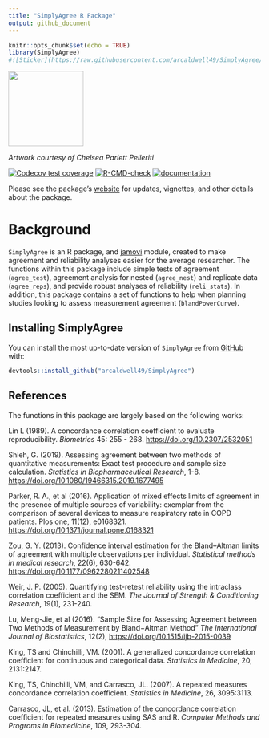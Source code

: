 ```yaml
---
title: "SimplyAgree R Package"
output: github_document
---
```


```r
knitr::opts_chunk$set(echo = TRUE)
library(SimplyAgree)
#![Sticker](https://raw.githubusercontent.com/arcaldwell49/SimplyAgree/master/images/sticker.png)
```


<img src="https://raw.githubusercontent.com/arcaldwell49/SimplyAgree/master/images/sticker.png" width="150" height="150" />

*Artwork courtesy of Chelsea Parlett Pelleriti*

<!-- badges: start -->
[![Codecov test coverage](https://codecov.io/gh/arcaldwell49/SimplyAgree/branch/master/graph/badge.svg)](https://codecov.io/gh/arcaldwell49/SimplyAgree?branch=master)
[![R-CMD-check](https://github.com/arcaldwell49/SimplyAgree/workflows/R-CMD-check/badge.svg)](https://github.com/arcaldwell49/SimplyAgree/actions)
[![documentation](https://img.shields.io/badge/website-active-blue)](https://aaroncaldwell.us/SimplyAgree/)
<!-- badges: end -->

Please see the package's [website](https://aaroncaldwell.us/SimplyAgree/) for updates, vignettes, and other details about the package.

# Background

`SimplyAgree` is an R package, and [jamovi](https://www.jamovi.org/) module, created to make agreement and reliability analyses easier for the average researcher. The functions within this package include simple tests of agreement (`agree_test`), agreement analysis for nested (`agree_nest`) and replicate data (`agree_reps`), and provide robust analyses of reliability (`reli_stats`). In addition, this package contains a set of functions to help when planning studies looking to assess measurement agreement (`blandPowerCurve`).

## Installing SimplyAgree

You can install the most up-to-date version of `SimplyAgree` from
[GitHub](https://github.com/arcaldwell49/SimplyAgree) with:

``` r
devtools::install_github("arcaldwell49/SimplyAgree")
```

## References

The functions in this package are largely based on the following works:

Lin L (1989). A concordance correlation coefficient to evaluate reproducibility. *Biometrics* 45: 255 - 268. <https://doi.org/10.2307/2532051>

Shieh, G. (2019). Assessing agreement between two methods of quantitative measurements: Exact test procedure and sample size calculation. *Statistics in Biopharmaceutical Research*, 1-8. <https://doi.org/10.1080/19466315.2019.1677495>

Parker, R. A., et al (2016). Application of mixed effects limits of agreement in the presence of multiple sources of variability: exemplar from the comparison of several devices to measure respiratory rate in COPD patients. Plos one, 11(12), e0168321. <https://doi.org/10.1371/journal.pone.0168321>

Zou, G. Y. (2013). Confidence interval estimation for the Bland–Altman limits of agreement with multiple observations per individual. *Statistical methods in medical research*, 22(6), 630-642. <https://doi.org/10.1177/0962280211402548>

Weir, J. P. (2005). Quantifying test-retest reliability using the intraclass correlation coefficient and the SEM. *The Journal of Strength & Conditioning Research*, 19(1), 231-240.

Lu, Meng-Jie, et al (2016). "Sample Size for Assessing Agreement between Two Methods of Measurement by Bland−Altman Method" *The International Journal of Biostatistics*, 12(2),  <https://doi.org/10.1515/ijb-2015-0039>

King, TS and Chinchilli, VM. (2001). A generalized concordance correlation coefficient for continuous and categorical data. *Statistics in Medicine*, 20, 2131:2147.

King, TS, Chinchilli, VM, and Carrasco, JL. (2007). A repeated measures concordance correlation coefficient. *Statistics in Medicine*, 26, 3095:3113.

Carrasco, JL, et al. (2013). Estimation of the concordance correlation coefficient for repeated measures using SAS and R. *Computer Methods and Programs in Biomedicine*, 109, 293-304.
